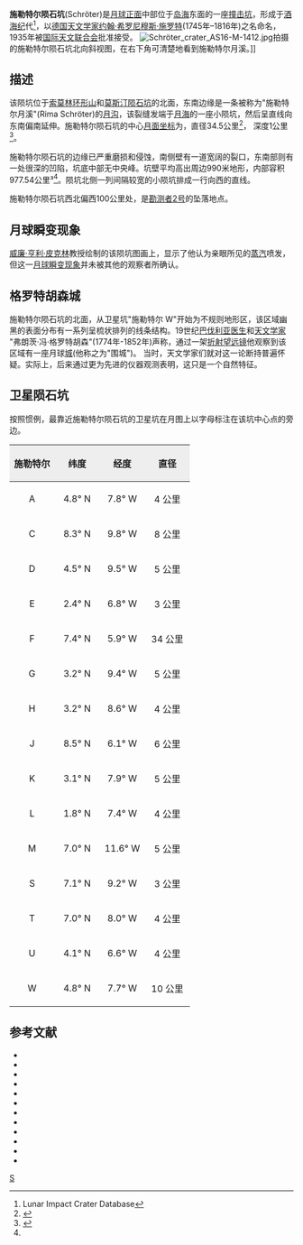 {{lunar crater data|
 image=Schröter crater 4109 h1.jpg|260px|
 caption=[[月球轨道器4号|月球轨道器4号]]拍摄的图像|
 latitude=2.6|
 N_or_S=N|
 longitude=7.0|
 E_or_W=W|
 diameter=34.5公里|
 depth=1.0公里|
 colong=7|
 eponym=[[约翰·希罗尼穆斯·施罗特|约翰·希罗尼穆斯·施罗特]]}}
'''施勒特尔陨石坑'''(Schröter)是[[月球正面|月球正面]]中部位于[[岛海|岛海]]东面的一座[[撞击坑|撞击坑]]，形成于[[酒海纪|酒海纪]]代<ref name=LICD>Lunar Impact Crater Database</ref>，以[[德国|德国]][[天文学家|天文学家]][[约翰·希罗尼穆斯·施罗特|约翰·希罗尼穆斯·施罗特]](1745年–1816年)之名命名，1935年被[[国际天文联合会|国际天文联合会]]批准接受。
[[File:Schröter_crater_AS16-M-1412.jpg|thumb]]拍摄的施勒特尔陨石坑北向斜视图，在右下角可清楚地看到施勒特尔月溪。]]
==描述==
该陨坑位于[[索莫林环形山|索莫林环形山]]和[[莫斯汀_(月球环形山)|莫斯汀陨石坑]]的北面，东南边缘是一条被称为"施勒特尔月溪"(Rima Schröter)的[[月溪|月沟]]，该裂缝发端于[[月海|月海]]的一座小陨坑，然后呈直线向东南偏南延伸。施勒特尔陨石坑的中心[[月面坐标|月面坐标]]为{{Coord|2.6|N|7.0|W|globe:Moon|nogoogle=1|noosm=1}}，直径34.5公里<ref name="IAU">{{Cite web |url=http://planetarynames.wr.usgs.gov/Feature/5382 |title=Directory of the International Astronomical Union |access-date=2016-06-04 |archive-date=2017-10-12 |archive-url=https://web.archive.org/web/20171012044114/https://planetarynames.wr.usgs.gov/Feature/5382 |dead-url=no }}</ref>，
深度1公里<ref>{{Cite web |url=http://fisherka.csolutionshosting.net/astronote/plan/craterdepth/html/CraterDepthFeatureNameWestfall.html |title=John E. Westfall's Atlas of the Lunar Terminator, Cambridge Univ. Press (2000) |accessdate=2016-06-04 |archive-date=2014-12-18 |archive-url=https://archive.today/20141218234310/http://fisherka.csolutionshosting.net/astronote/plan/craterdepth/html/CraterDepthFeatureNameWestfall.html |dead-url=yes }}</ref>。

施勒特尔陨石坑的边缘已严重磨损和侵蚀，南侧壁有一道宽阔的裂口，东南部则有一处很深的凹陷，坑底中部无中央峰。坑壁平均高出周边990米地形，内部容积977.54公里³<ref name="LICD"/>。陨坑北侧一列间隔较宽的小陨坑排成一行向西的直线。

施勒特尔陨石坑西北偏西100公里处，是[[勘测者2号|勘测者2号]]的坠落地点。

==月球瞬变现象==
[[威廉·亨利·皮克林|威廉·亨利·皮克林]]教授绘制的该陨坑图画上，显示了他认为亲眼所见的[[蒸汽|蒸汽]]喷发，但这一[[月球瞬变现象|月球瞬变现象]]并未被其他的观察者所确认。

==格罗特胡森城==
施勒特尔陨石坑的北面，从卫星坑"施勒特尔 W"开始为不规则地形区，该区域幽黑的表面分布有一系列呈梳状排列的线条结构。19世纪[[巴伐利亚|巴伐利亚]][[医生|医生]]和[[天文学家|天文学家]]
"弗朗茨·冯·格罗特胡森"(1774年-1852年)声称，通过一架[[折射望远镜|折射望远镜]]他观察到该区域有一座月球[[城市|城]](他称之为"围城")。
当时，天文学家们就对这一论断持普遍怀疑。实际上，后来通过更为先进的仪器观测表明，这只是一个自然特征。

==卫星陨石坑==
按照惯例，最靠近施勒特尔陨石坑的卫星坑在月图上以字母标注在该坑中心点的旁边。

{| class="wikitable"
!width="25%" style="background:#eeeeee;" |施勒特尔 
!width="25%" style="background:#eeeeee;" |纬度
!width="25%" style="background:#eeeeee;" |经度
!width="25%" style="background:#eeeeee;" |直径
|-
|align="center"|A
|align="center"|4.8° N
|align="center"|7.8° W
|align="center"|4 公里
|-
|align="center"|C
|align="center"|8.3° N
|align="center"|9.8° W
|align="center"|8 公里
|-
|align="center"|D
|align="center"|4.5° N
|align="center"|9.5° W
|align="center"|5 公里
|-
|align="center"|E
|align="center"|2.4° N
|align="center"|6.8° W
|align="center"|3 公里
|-
|align="center"|F
|align="center"|7.4° N
|align="center"|5.9° W
|align="center"|34 公里
|-
|align="center"|G
|align="center"|3.2° N
|align="center"|9.4° W
|align="center"|5 公里
|-
|align="center"|H
|align="center"|3.2° N
|align="center"|8.6° W
|align="center"|4 公里
|-
|align="center"|J
|align="center"|8.5° N
|align="center"|6.1° W
|align="center"|6 公里
|-
|align="center"|K
|align="center"|3.1° N
|align="center"|7.9° W
|align="center"|5 公里
|-
|align="center"|L
|align="center"|1.8° N
|align="center"|7.4° W
|align="center"|4 公里
|-
|align="center"|M
|align="center"|7.0° N
|align="center"|11.6° W
|align="center"|5 公里
|-
|align="center"|S
|align="center"|7.1° N
|align="center"|9.2° W
|align="center"|3 公里
|-
|align="center"|T
|align="center"|7.0° N
|align="center"|8.0° W
|align="center"|4 公里
|-
|align="center"|U
|align="center"|4.1° N
|align="center"|6.6° W
|align="center"|4 公里
|-
|align="center"|W
|align="center"|4.8° N
|align="center"|7.7° W
|align="center"|10 公里
|}
== 参考文献==
{{reflist}}
{{refbegin}}
* {{cite book
  | last1 = Andersson
  | first1 = L. E.
  | last2 = Whitaker
  | first2 = E. A.
  | authorlink2 = Ewen Whitaker
  | date = 1982
  | title = [[NASA|NASA]] Catalogue of Lunar Nomenclature
  | publisher = NASA RP-1097
  | ref = harv
  }}
* {{cite web
  | last = Blue
  | first = Jennifer
  | date = July 25, 2007
  | title = Gazetteer of Planetary Nomenclature
  | publisher = [[United_States_Geological_Survey|USGS]]
  | url = http://planetarynames.wr.usgs.gov/
  | accessdate = 2007-08-05
  | ref = harv
  | archive-date = 2015-05-26
  | archive-url = https://web.archive.org/web/20150526164842/http://planetarynames.wr.usgs.gov/
  | dead-url = no
  }}
* {{cite book
  | last1 = Bussey
  | first1 = B.
  | authorlink1 = Ben Bussey
  | last2 = Spudis
  | first2 = P.
  | authorlink2 = Paul Spudis
  | date = 2004
  | title = The Clementine Atlas of the Moon
  | publisher = Cambridge University Press
  | location = New York
  | isbn = 978-0-521-81528-4
  | ref = harv
  }}
* {{cite book
  | last1 = Cocks
  | first1 = Elijah E.
  | last2 = Cocks
  | first2 = Josiah C.
  | date = 1995
  | title = Who's Who on the Moon: A Biographical Dictionary of Lunar Nomenclature
  | url = https://archive.org/details/isbn_9780936389271
  | publisher = Tudor Publishers
  | isbn = 978-0-936389-27-1
  | ref = harv
  }}
* {{cite web
  | last = McDowell
  | first = Jonathan
  | date = July 15, 2007
  | url = http://host.planet4589.org/astro/lunar/
  | title = Lunar Nomenclature
  | publisher = Jonathan's Space Report
  | accessdate = 2007-10-24
  | ref = harv
  | archive-date = 2015-01-12
  | archive-url = https://web.archive.org/web/20150112233439/http://host.planet4589.org/astro/lunar/
  | dead-url = no
  }}
* {{cite journal| last1 = Menzel| first1 = D. H.| last2 = Minnaert| first2 = M.| last3 = Levin| first3 = B.| last4 = Dollfus| first4 = A.| last5 = Bell| first5 = B.| title = Report on Lunar Nomenclature by the Working Group of Commission 17 of the IAU| doi = 10.1007/BF00171763| journal = Space Science Reviews| volume = 12| issue = 2| pages = 136–186| year = 1971| pmid = | pmc =| bibcode = 1971SSRv...12..136M| ref = harv}}
* {{cite book
  | first = Patrick
  | last = Moore
  | authorlink = Patrick Moore
  | date = 2001
  | title = On the Moon
  | url = https://archive.org/details/patrickmooreonmo00patr
  | publisher = Sterling Publishing Co
  | isbn = 978-0-304-35469-6
  | ref = harv
  }}
* {{cite book
  | first = Fred W.
  | last = Price
  | date = 1988
  | title = The Moon Observer's Handbook
  | publisher = Cambridge University Press
  | isbn = 978-0-521-33500-3
  | ref = harv
  }}
* {{cite book
  | last = Rükl
  | first = Antonín
  | authorlink = Antonín Rükl
  | date = 1990
  | title = Atlas of the Moon
  | publisher = Kalmbach Books
  | isbn = 978-0-913135-17-4
  | ref = harv
  }}
* {{cite book
  | last = Webb
  | first = Rev. T. W.
  | authorlink = Thomas William Webb
  | date = 1962
  | title = Celestial Objects for Common Telescopes
  | url = https://archive.org/details/celestialobjects00webb
  | edition = 6th revised
  | publisher = Dover
  | isbn = 978-0-486-20917-3
  | ref = harv
  }}
* {{cite book
  | first = Ewen A.
  | last = Whitaker
  | authorlink = Ewen Whitaker
  | date = 1999
  | title = Mapping and Naming the Moon
  | publisher = Cambridge University Press
  | isbn = 978-0-521-62248-6
  | ref = harv
  }}
* {{cite book
  | first = Peter T.
  | last = Wlasuk
  | date = 2000
  | title = Observing the Moon
  | publisher = Springer
  | isbn = 978-1-85233-193-1
  | ref = harv
 }}
{{refend}}

[[Category:月球环形山|S]]
{{月球環形山 (R-S)}}